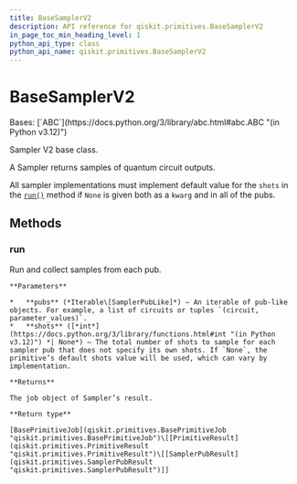 ```yaml
---
title: BaseSamplerV2
description: API reference for qiskit.primitives.BaseSamplerV2
in_page_toc_min_heading_level: 1
python_api_type: class
python_api_name: qiskit.primitives.BaseSamplerV2
---
```


# BaseSamplerV2

<Class id="qiskit.primitives.BaseSamplerV2" isDedicatedPage={true} github="https://github.com/Qiskit/qiskit/tree/stable/1.1/qiskit/primitives/base/base_sampler.py#L156-L180" signature="qiskit.primitives.BaseSamplerV2" modifiers="class">
  Bases: [`ABC`](https://docs.python.org/3/library/abc.html#abc.ABC "(in Python v3.12)")

  Sampler V2 base class.

  A Sampler returns samples of quantum circuit outputs.

  All sampler implementations must implement default value for the `shots` in the [`run()`](#qiskit.primitives.BaseSamplerV2.run "qiskit.primitives.BaseSamplerV2.run") method if `None` is given both as a `kwarg` and in all of the pubs.

  ## Methods

  ### run

  <Function id="qiskit.primitives.BaseSamplerV2.run" github="https://github.com/Qiskit/qiskit/tree/stable/1.1/qiskit/primitives/base/base_sampler.py#L165-L180" signature="run(*pubs*, *\**, *shots=None*)" modifiers="abstract">
    Run and collect samples from each pub.

    **Parameters**

    *   **pubs** (*Iterable\[SamplerPubLike]*) – An iterable of pub-like objects. For example, a list of circuits or tuples `(circuit, parameter_values)`.
    *   **shots** ([*int*](https://docs.python.org/3/library/functions.html#int "(in Python v3.12)") *| None*) – The total number of shots to sample for each sampler pub that does not specify its own shots. If `None`, the primitive’s default shots value will be used, which can vary by implementation.

    **Returns**

    The job object of Sampler’s result.

    **Return type**

    [BasePrimitiveJob](qiskit.primitives.BasePrimitiveJob "qiskit.primitives.BasePrimitiveJob")\[[PrimitiveResult](qiskit.primitives.PrimitiveResult "qiskit.primitives.PrimitiveResult")\[[SamplerPubResult](qiskit.primitives.SamplerPubResult "qiskit.primitives.SamplerPubResult")]]
  </Function>
</Class>


